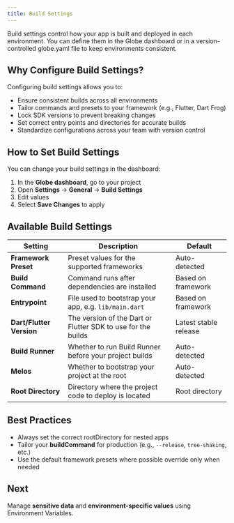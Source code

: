 ```yaml
---
title: Build Settings
---
```


Build settings control how your app is built and deployed in each environment. You can define them in the Globe dashboard or in a version-controlled globe.yaml file to keep environments consistent.

## Why Configure Build Settings?

Configuring build settings allows you to:

- Ensure consistent builds across all environments
- Tailor commands and presets to your framework (e.g., Flutter, Dart Frog)
- Lock SDK versions to prevent breaking changes
- Set correct entry points and directories for accurate builds
- Standardize configurations across your team with version control

## How to Set Build Settings

You can change your build settings in the dashboard:

1. In the **Globe dashboard**, go to your project
2. Open **Settings** → **General** → **Build Settings**
3. Edit values
4. Select **Save Changes** to apply

## Available Build Settings

| **Setting**              | **Description**                                              | **Default**           |
| ------------------------ | ------------------------------------------------------------ | --------------------- |
| **Framework Preset**     | Preset values for the supported frameworks                   | Auto-detected         |
| **Build Command**        | Command runs after dependencies are installed                | Based on framework    |
| **Entrypoint**           | File used to bootstrap your app, e.g. `lib/main.dart`        | Based on framework    |
| **Dart/Flutter Version** | The version of the Dart or Flutter SDK to use for the builds | Latest stable release |
| **Build Runner**         | Whether to run Build Runner before your project builds       | Auto-detected         |
| **Melos**                | Whether to bootstrap your project at the root                | Auto-detected         |
| **Root Directory**       | Directory where the project code to deploy is located        | Root directory        |

## Best Practices

- Always set the correct rootDirectory for nested apps
- Tailor your **buildCommand** for production (e.g., `--release`, `tree-shaking`, etc.)
- Use the default framework presets where possible override only when needed

## Next

Manage **sensitive data** and **environment-specific values** using Environment Variables.
